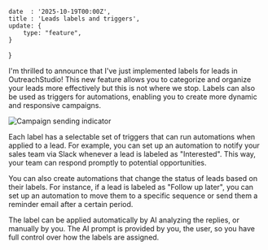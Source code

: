 	date  : '2025-10-19T00:00Z',
	title : 'Leads labels and triggers',
	update: {
		type: "feature",
	}
}

I'm thrilled to announce that I've just implemented labels for leads in
OutreachStudio! This new feature allows you to categorize and organize your leads
more effectively but this is not where we stop. Labels can also be used as triggers for
automations, enabling you to create more dynamic and responsive campaigns.

![Campaign sending indicator](@/media/images/leads-labels.png)

Each label has a selectable set of triggers that can run automations when applied to a lead.
For example, you can set up an automation to notify your sales team via Slack
whenever a lead is labeled as "Interested". This way, your team can respond promptly
to potential opportunities.

You can also create automations that change the status of leads based on their labels.
For instance, if a lead is labeled as "Follow up later", you can set up an automation
to move them to a specific sequence or send them a reminder email after a certain period.

The label can be applied automatically by AI analyzing the replies, or manually by you.
The AI prompt is provided by you, the user, so you have full control over how the labels are assigned.
